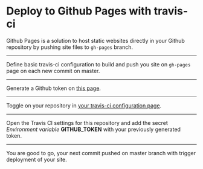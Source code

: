 # Deploy to Github Pages with travis-ci

Github Pages is a solution to host static websites directly in your Github repository by pushing site files to `gh-pages` branch.

---

Define basic travis-ci configuration to build and push you site on `gh-pages` page on each new commit on master.

<File
  path=".travis.yml"
  content="https://gist.githubusercontent.com/Slashgear/a52090c90e672e129d1bf8957785d34f/raw/13625589c0c29e636d121d17852a8de470953d35/.travis-ci.yml"
/>

---

Generate a Github token on [this page](https://github.com/settings/tokens/new).

---

Toggle on your repository in [your travis-ci configuration page](https://travis-ci.org/account/repositories).

---

Open the Travis CI settings for this repository and add the secret _Environment variable_ **GITHUB_TOKEN** with your previously generated token.

---

You are good to go, your next commit pushed on master branch with trigger deployment of your site.
